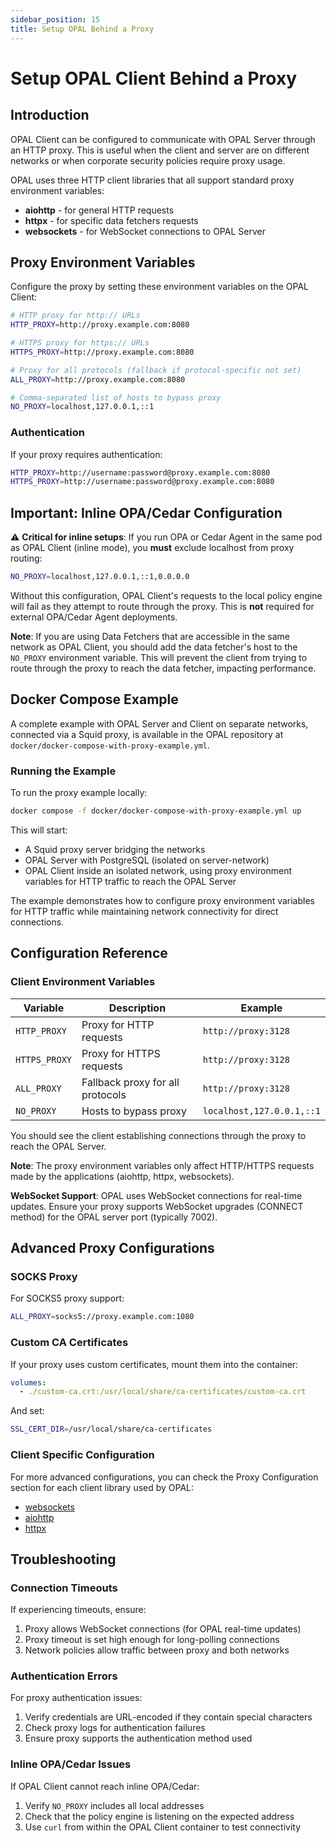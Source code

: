 ```yaml
---
sidebar_position: 15
title: Setup OPAL Behind a Proxy
---
```


# Setup OPAL Client Behind a Proxy

## Introduction

OPAL Client can be configured to communicate with OPAL Server through an HTTP proxy. This is useful when the client and server are on different networks or when corporate security policies require proxy usage.

OPAL uses three HTTP client libraries that all support standard proxy environment variables:
- **aiohttp** - for general HTTP requests
- **httpx** - for specific data fetchers requests
- **websockets** - for WebSocket connections to OPAL Server

## Proxy Environment Variables

Configure the proxy by setting these environment variables on the OPAL Client:

```bash
# HTTP proxy for http:// URLs
HTTP_PROXY=http://proxy.example.com:8080

# HTTPS proxy for https:// URLs
HTTPS_PROXY=http://proxy.example.com:8080

# Proxy for all protocols (fallback if protocol-specific not set)
ALL_PROXY=http://proxy.example.com:8080

# Comma-separated list of hosts to bypass proxy
NO_PROXY=localhost,127.0.0.1,::1
```

### Authentication

If your proxy requires authentication:

```bash
HTTP_PROXY=http://username:password@proxy.example.com:8080
HTTPS_PROXY=http://username:password@proxy.example.com:8080
```

## Important: Inline OPA/Cedar Configuration

⚠️ **Critical for inline setups**: If you run OPA or Cedar Agent in the same pod as OPAL Client (inline mode), you **must** exclude localhost from proxy routing:

```bash
NO_PROXY=localhost,127.0.0.1,::1,0.0.0.0
```

Without this configuration, OPAL Client's requests to the local policy engine will fail as they attempt to route through the proxy.
This is **not** required for external OPA/Cedar Agent deployments.

**Note**: If you are using Data Fetchers that are accessible in the same network as OPAL Client, you should add the data fetcher's host to the `NO_PROXY` environment variable.
This will prevent the client from trying to route through the proxy to reach the data fetcher, impacting performance.

## Docker Compose Example

A complete example with OPAL Server and Client on separate networks, connected via a Squid proxy, is available in the OPAL repository at `docker/docker-compose-with-proxy-example.yml`.

### Running the Example

To run the proxy example locally:

```bash
docker compose -f docker/docker-compose-with-proxy-example.yml up
```

This will start:
- A Squid proxy server bridging the networks
- OPAL Server with PostgreSQL (isolated on server-network)
- OPAL Client inside an isolated network, using proxy environment variables for HTTP traffic to reach the OPAL Server

The example demonstrates how to configure proxy environment variables for HTTP traffic while maintaining network connectivity for direct connections.

## Configuration Reference

### Client Environment Variables

| Variable | Description | Example |
|----------|-------------|---------|
| `HTTP_PROXY` | Proxy for HTTP requests | `http://proxy:3128` |
| `HTTPS_PROXY` | Proxy for HTTPS requests | `http://proxy:3128` |
| `ALL_PROXY` | Fallback proxy for all protocols | `http://proxy:3128` |
| `NO_PROXY` | Hosts to bypass proxy | `localhost,127.0.0.1,::1` |

You should see the client establishing connections through the proxy to reach the OPAL Server.

**Note**: The proxy environment variables only affect HTTP/HTTPS requests made by the applications (aiohttp, httpx, websockets).

**WebSocket Support**: OPAL uses WebSocket connections for real-time updates. Ensure your proxy supports WebSocket upgrades (CONNECT method) for the OPAL server port (typically 7002).

## Advanced Proxy Configurations

### SOCKS Proxy

For SOCKS5 proxy support:

```bash
ALL_PROXY=socks5://proxy.example.com:1080
```

### Custom CA Certificates

If your proxy uses custom certificates, mount them into the container:

```yaml
volumes:
  - ./custom-ca.crt:/usr/local/share/ca-certificates/custom-ca.crt
```

And set:
```bash
SSL_CERT_DIR=/usr/local/share/ca-certificates
```

### Client Specific Configuration

For more advanced configurations, you can check the Proxy Configuration section for each client library used by OPAL:

- [websockets](https://websockets.readthedocs.io/en/stable/topics/proxies.html)
- [aiohttp](https://docs.aiohttp.org/en/stable/client_advanced.html#proxy-support)
- [httpx](https://www.python-httpx.org/environment_variables/#proxies)


## Troubleshooting

### Connection Timeouts

If experiencing timeouts, ensure:
1. Proxy allows WebSocket connections (for OPAL real-time updates)
2. Proxy timeout is set high enough for long-polling connections
3. Network policies allow traffic between proxy and both networks

### Authentication Errors

For proxy authentication issues:
1. Verify credentials are URL-encoded if they contain special characters
2. Check proxy logs for authentication failures
3. Ensure proxy supports the authentication method used

### Inline OPA/Cedar Issues

If OPAL Client cannot reach inline OPA/Cedar:
1. Verify `NO_PROXY` includes all local addresses
2. Check that the policy engine is listening on the expected address
3. Use `curl` from within the OPAL Client container to test connectivity
